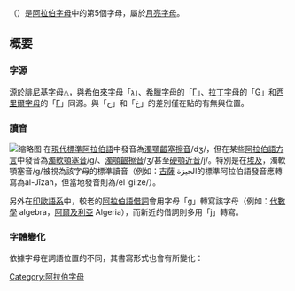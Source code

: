 {{阿拉伯字母}}
{{Arabic-script sidebar|Persian}}
'''{{rtl-lang|ar|ج}}'''（{{lang-ar|جيم}}）是[[阿拉伯字母|阿拉伯字母]]中的第5個字母，屬於[[月亮字母|月亮字母]]。

== 概要 ==

=== 字源 ===
源於[[腓尼基字母|腓尼基字母]]𐤂，與[[希伯來字母|希伯來字母]]「[[ג|ג]]」、[[希臘字母|希臘字母]]的「[[Γ|Γ]]」、[[拉丁字母|拉丁字母]]的「[[G|G]]」和[[西里爾字母|西里爾字母]]的「[[Г|Г]]」同源。與「[[ح|ح]]」和「[[خ|خ]]」的差別僅在點的有無與位置。

=== 讀音 ===
[[File:Pronunciación_de_ج.png|缩略图]]
在[[現代標準阿拉伯語|現代標準阿拉伯語]]中發音為[[濁顎齦塞擦音|濁顎齦塞擦音]]/dʒ/，但在某些[[阿拉伯語方言|阿拉伯語方言]]中發音為[[濁軟顎塞音|濁軟顎塞音]]/g/、[[濁顎齦擦音|濁顎齦擦音]]/ʒ/甚至[[硬顎近音|硬顎近音]]/j/。特別是在[[埃及|埃及]]，濁軟顎塞音/g/被視為該字母的標準讀音（例如：[[吉薩|吉薩]] الجيزة的標準阿拉伯語發音應轉寫為al-Jīzah，但當地發音則為/el ˈgiːze/）。

另外在[[印歐語系|印歐語系]]中，較老的[[阿拉伯語|阿拉伯語]][[外来语|借詞]]會用字母「[[g|g]]」轉寫該字母（例如：[[代數學|代數學]] algebra，[[阿爾及利亞|阿爾及利亞]] Algeria），而新近的借詞則多用「[[j|j]]」轉寫。

=== 字體變化 ===
依據字母在詞語位置的不同，其書寫形式也會有所變化：
{{Arabic alphabet shapes|ج}}
[[Category:阿拉伯字母|Category:阿拉伯字母]]